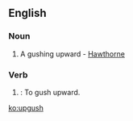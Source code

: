 ==English==

===Noun===
{{en-noun|es}}

# {{archaic}} A gushing upward - [[Hawthorne]]

===Verb===
{{en-verb|upgushes|upgushing|upgushed}}

# {{obsolete}}: To gush upward.

[[ko:upgush]]